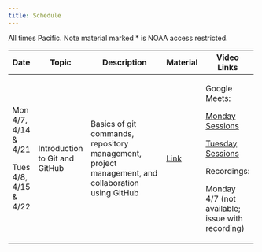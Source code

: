```yaml
---
title: Schedule
---
```


All times Pacific. Note material marked \* is NOAA access restricted.

+-----------------------+--------------------------------+---------------------------------------------------------------------------------------------------+---------------------------+---------------------------------------------------+
| Date                  | Topic                          | Description                                                                                       | Material                  | Video Links                                       |
+=======================+================================+===================================================================================================+===========================+===================================================+
| Mon 4/7, 4/14 & 4/21  | Introduction to Git and GitHub | Basics of git commands, repository management, project management, and collaboration using GitHub | [Link](content/intro.qmd) | Google Meets:                                     |
|                       |                                |                                                                                                   |                           |                                                   |
| Tues 4/8, 4/15 & 4/22 |                                |                                                                                                   |                           | [Monday Sessions](meet.google.com/wmf-zter-bus)   |
|                       |                                |                                                                                                   |                           |                                                   |
|                       |                                |                                                                                                   |                           | [Tuesday Sessions]( meet.google.com/inx-nyrj-hmk) |
|                       |                                |                                                                                                   |                           |                                                   |
|                       |                                |                                                                                                   |                           | Recordings:                                       |
|                       |                                |                                                                                                   |                           |                                                   |
|                       |                                |                                                                                                   |                           | Monday 4/7 (not available; issue with recording)  |
+-----------------------+--------------------------------+---------------------------------------------------------------------------------------------------+---------------------------+---------------------------------------------------+